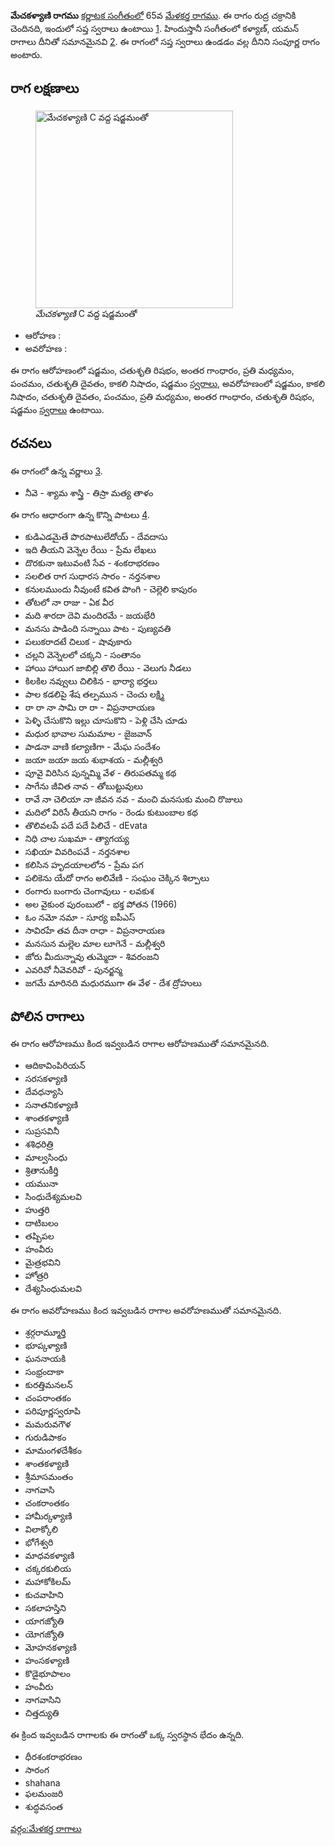 {{Infobox ragam
	| name          	= మేచకళ్యాణి
	| synonym	    	= 
	| mela          	= 65
	| chakra        	= రుద్ర
	| janaka        	= 
	| type          	= సంపూర్ణ
	| arohanam      	= {{svaraC|S|R2|G3|M2|P|D2|N3|S'}} 
	| avarohanam    	= {{svaraC|S'|N3|D2|P|M2|G3|R2|S}}
	| jeeva         	=
	| chhaya        	=
	| nyasa         	=
	| vishesha      	= 
	| equivalent  		= కళ్యాణ్, యమన్
}}
{{కర్ణాటక సంగీత రాగాలు}}
'''మేచకళ్యాణి రాగము''' [[కర్ణాటక సంగీతం]]లో 65వ [[మేళకర్త రాగము]]. ఈ రాగం రుద్ర చక్రానికి చెందినది, ఇందులో సప్త స్వరాలు ఉంటాయి [https://en.wikipedia.org/wiki/Melakarta]. హిందుస్తానీ సంగీతంలో కళ్యాణ్, యమన్ రాగాలు దీనితో సమానమైనవి [https://karnatik.com/hcragatable.shtml]. ఈ రాగంలో సప్త స్వరాలు ఉండడం వల్ల దీనిని సంపూర్ణ రాగం అంటారు.


==రాగ లక్షణాలు==
[[Image:mechakalyani_kb2wiki.png|thumb|right|316px|''మేచకళ్యాణి'' C వద్ద షడ్జమంతో]]

* ఆరోహణ : {{svaraC|S|R2|G3|M2|P|D2|N3|S'}} 
* అవరోహణ : {{svaraC|S'|N3|D2|P|M2|G3|R2|S}}

ఈ రాగం ఆరోహణంలో షడ్జమం, చతుశృతి రిషభం, అంతర గాంధారం, ప్రతి మధ్యమం, పంచమం, చతుశృతి దైవతం, కాకలి  నిషాదం, షడ్జమం [[స్వరాలు]], అవరోహణంలో షడ్జమం, కాకలి  నిషాదం, చతుశృతి దైవతం, పంచమం, ప్రతి మధ్యమం, అంతర గాంధారం, చతుశృతి రిషభం, షడ్జమం [[స్వరాలు]] ఉంటాయి.

==రచనలు==
ఈ రాగంలో ఉన్న వర్ణాలు [http://www.carnatica.in/kriti/varnamlist.htm].
* నీవె - శ్యామ శాస్త్రి - తిస్రా మత్య తాళం

ఈ రాగం ఆధారంగా ఉన్న కొన్ని పాటలు [http://rksanka.tripod.com/music/rslist.html].
* కుడిఎడమైతే పొరపాటులేదోయ్ - దేవదాసు
* ఇది తీయని వెన్నెల రేయి - ప్రేమ లేఖలు
* దొరకునా ఇటువంటి సేవ - శంకరాభరణం
* సలలిత రాగ సుధారస సారం - నర్తనశాల
* కనులముందు నీవుంటే కవిత పొంగి - చెల్లెలి  కాపురం
* తోటలో నా రాజు - ఏక వీర
* మది శారదా దెవి మందిరమే - జయభేరి
* మనసు పాడింది సన్నాయి పాట - పుణ్యవతి
* పలుకరాదటే చిలుక - షావుకారు
* చల్లని వెన్నెలలో చక్కని - సంతానం
* హాయి హాయిగ జాబిల్లి తొలి రేయి - వెలుగు నీడలు
* కిలకిల నవ్వులు చిలికిన - భార్యా భర్తలు
* పాల కడలిపై శేష తల్పమున - చెంచు లక్ష్మి
* రా రా నా సామి రా రా - విప్రనారాయణ
* పెళ్ళి చేసుకొని ఇల్లు చూసుకొని - పెళ్లి చేసి చూడు
* మధుర భావాల సుమమాల - జైజవాన్
* పాడనా వాణి కల్యాణిగా - మేఘ సందేశం
* జయా జయా జయ శుభాశయ - మల్లీశ్వరి
* పూవై విరిసిన పున్నమ్మి వేళ - తిరుపతమ్మ కథ
* సాగేను జీవిత నావ - తోబుట్టువులు
* రావే నా చెలియా నా జీవన నవ - మంచి మనసుకు మంచి రొజులు
* మదిలో విరిసే తీయని రాగం -  రెండు కుటుంబాల కథ
* తొలివలపే పదే పదే పిలిచే - dEvata
* నిధి చాల సుఖమా - త్యాగయ్య
* సఖియా వివరింపవే - నర్తనశాల
* కలిసిన హృదయాలలోన - ప్రేమ పగ
* పలికెను యేదో రాగం అలివేణి - సంఘం చెక్కిన శిల్పాలు
* రంగారు బంగారు చెంగావులు - లవకుశ
* అల వైకుంఠ పురంబులో - భక్త పోతన (1966)
* ఓం నమో నమా - సూర్య ఐపీఎస్
* సావిరహే తవ దీనా రాధా - విప్రనారాయణ
* మనసున మల్లెల మాల లూగెనే - మల్లీశ్వరి
* జోరు మీదున్నావు తుమ్మెదా - శివరంజని
* ఎవరివో నీవెవరివో - పునర్జన్మ
* జగమే మారినది మధురముగా ఈ వేళ - దేశ ద్రోహులు




==పోలిన రాగాలు==
ఈ రాగం ఆరోహణము కింద ఇవ్వబడిన రాగాల ఆరోహణముతో సమానమైనది.
* ఆదికావింపిరియన్
* సరసకళ్యాణి
* దేవధన్యాసి
* సనాతనికళ్యాణి
* శాంతకళ్యాణి
* సుప్రసవినీ
* శశిధరిత్రి
* మాల్వసింధు
* శ్రితానుకీర్తి
* యమునా
*  సింధుదేశ్యమలవి
* హుత్తరి
* దాటిబలం
*  తష్పిపల
* హంవీరు
* మైత్రభవిని
* హోత్రరి
* దేశ్యసింధుమలవి

ఈ రాగం అవరోహణము కింద ఇవ్వబడిన రాగాల అవరోహణముతో సమానమైనది.
* శ్రర్గరామ్మూర్తి
* భూప్కళ్యాణి
* ఘననాయకి
* సంభ్రందాకా
* కురత్తిమనలన్
* చంపరాంతకం
* పరిపూర్ణస్వరూపి
* మమరువగౌళ
* గురుడిపాకం
* మామంగళదేశీకం
* శాంతకళ్యాణి
* శ్రీమాసమంతం
* నాగవాసి
* చంకరాంతకం
*  హామీర్కళ్యాణి
* విలాక్కోలి
* భోగేశ్వరి
* మాధవకళ్యాణి
*  చక్కరకులియ
* మహాకోకిలమ్
* కుచవాహిని
* సకలాహస్తిని
* యాగజ్యోతి
* యోగజ్యోతి
*  మోహనకళ్యాణి
* హంసకళ్యాణి
* కొడైభూపాలం
* హంవీరు
* నాగవాసిని
* చిత్తద్యుతి

ఈ క్రింద ఇవ్వబడిన రాగాలకు ఈ రాగంతో ఒక్క స్వరస్థాన భేదం ఉన్నది.
* ధీరశంకరాభరణం
* సారంగ
* shahana
* ఫలమంజరి
*  శుద్ధవసంత



[[వర్గం:మేళకర్త రాగాలు]]